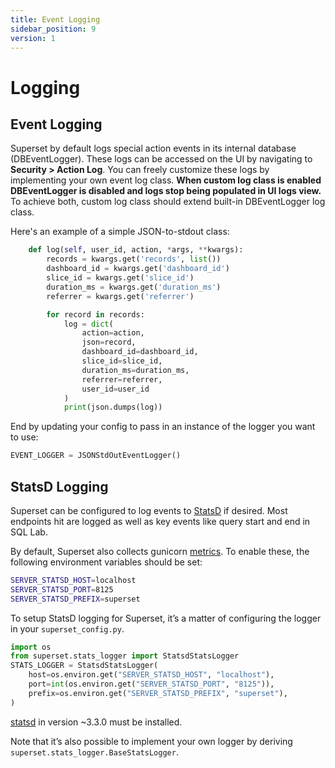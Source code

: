 ```yaml
---
title: Event Logging
sidebar_position: 9
version: 1
---
```


# Logging

## Event Logging

Superset by default logs special action events in its internal database (DBEventLogger). These logs can be accessed
on the UI by navigating to **Security > Action Log**. You can freely customize these logs by
implementing your own event log class.
**When custom log class is enabled DBEventLogger is disabled and logs
stop being populated in UI logs view.**
To achieve both, custom log class should extend built-in DBEventLogger log class.

Here's an example of a simple JSON-to-stdout class:

```python
    def log(self, user_id, action, *args, **kwargs):
        records = kwargs.get('records', list())
        dashboard_id = kwargs.get('dashboard_id')
        slice_id = kwargs.get('slice_id')
        duration_ms = kwargs.get('duration_ms')
        referrer = kwargs.get('referrer')

        for record in records:
            log = dict(
                action=action,
                json=record,
                dashboard_id=dashboard_id,
                slice_id=slice_id,
                duration_ms=duration_ms,
                referrer=referrer,
                user_id=user_id
            )
            print(json.dumps(log))
```

End by updating your config to pass in an instance of the logger you want to use:

```python
EVENT_LOGGER = JSONStdOutEventLogger()
```

## StatsD Logging

Superset can be configured to log events to [StatsD](https://github.com/statsd/statsd)
if desired. Most endpoints hit are logged as
well as key events like query start and end in SQL Lab.

By default, Superset also collects gunicorn [metrics](https://docs.gunicorn.org/en/stable/instrumentation.html).
To enable these, the following environment variables should be set:

```bash
SERVER_STATSD_HOST=localhost
SERVER_STATSD_PORT=8125
SERVER_STATSD_PREFIX=superset
```

To setup StatsD logging for Superset, it’s a matter of configuring the logger in your `superset_config.py`.

```python
import os
from superset.stats_logger import StatsdStatsLogger
STATS_LOGGER = StatsdStatsLogger(
    host=os.environ.get("SERVER_STATSD_HOST", "localhost"),
    port=int(os.environ.get("SERVER_STATSD_PORT", "8125")),
    prefix=os.environ.get("SERVER_STATSD_PREFIX", "superset"),
)
```

[statsd](https://pypi.org/project/statsd/) in version ~3.3.0 must be installed.

Note that it’s also possible to implement your own logger by deriving
`superset.stats_logger.BaseStatsLogger`.
